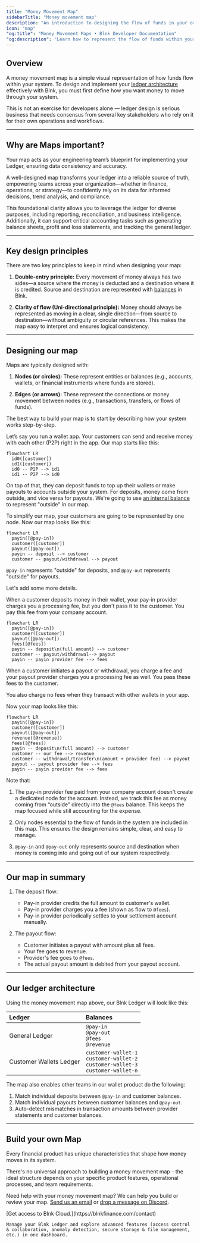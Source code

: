 ```yaml
---
title: "Money Movement Map"
sidebarTitle: "Money movement map"
description: "An introduction to designing the flow of funds in your organization."
icon: "map"
"og:title": "Money Movement Maps • Blnk Developer Documentation"
"og:description": "Learn how to represent the flow of funds within your fintech application."
---
```


## Overview

A money movement map is a simple visual representation of how funds flow within your system. To design and implement your [ledger architecture](/ledgers/architecture) effectively with Blnk, you must first define how you want money to move through your system.

<Warning>
  This is not an exercise for developers alone — ledger design is serious business that needs consensus from several key stakeholders who rely on it for their own operations and workflows.
</Warning>

---

## Why are Maps important?

Your map acts as your engineering team’s blueprint for implementing your Ledger, ensuring data consistency and accuracy. 

A well-designed map transforms your ledger into a reliable source of truth, empowering teams across your organization—whether in finance, operations, or strategy—to confidently rely on its data for informed decisions, trend analysis, and compliance.

This foundational clarity allows you to leverage the ledger for diverse purposes, including reporting, reconciliation, and business intelligence. Additionally, it can support critical accounting tasks such as generating balance sheets, profit and loss statements, and tracking the general ledger.

---

## Key design principles

There are two key principles to keep in mind when designing your map:

1. **Double-entry principle:** Every movement of money always has two sides—a source where the money is deducted and a destination where it is credited. Source and destination are represented with [balances](/balances/introduction) in Blnk.

2. **Clarity of flow (Uni-directional principle):** Money should always be represented as moving in a clear, single direction—from source to destination—without ambiguity or circular references. This makes the map easy to interpret and ensures logical consistency.

---

## Designing our map

Maps are typically designed with:

1. **Nodes (or circles):**  These represent entities or balances (e.g., accounts, wallets, or financial instruments where funds are stored).

2. **Edges (or arrows):** These represent the connections or money movement between nodes (e.g., transactions, transfers, or flows of funds).

<Tip>
  The best way to build your map is to start by describing how your system works step-by-step.
</Tip>

Let’s say you run a wallet app. Your customers can send and receive money with each other (P2P) right in the app. Our map starts like this:

```mermaid
flowchart LR
  id0([customer])
  id1([customer])
  id0 -- P2P --> id1
  id1 -- P2P --> id0
```

On top of that, they can deposit funds to top up their wallets or make payouts to accounts outside your system. For deposits, money come from outside, and vice versa for payouts. We're going to use [an internal balance](/balances/internal-balances) to represent "outside" in our map.

To simplify our map, your customers are going to be represented by one node. Now our map looks like this:

```mermaid
flowchart LR
  payin([@pay-in])
  customer([customer])
  payout([@pay-out])
  payin -- deposit --> customer
  customer -- payout/withdrawal --> payout
```

`@pay-in` represents "outside" for deposits, and `@pay-out` represents "outside" for payouts.

Let's add some more details. 

When a customer deposits money in their wallet, your pay-in provider charges you a processing fee, but you don't pass it to the customer. You pay this fee from your company account.

```mermaid
flowchart LR
  payin([@pay-in])
  customer([customer])
  payout([@pay-out])
  fees([@fees])
  payin -- deposit\n(full amount) --> customer
  customer -- payout/withdrawal--> payout
  payin -- payin provider fee --> fees
```

When a customer initiates a payout or withdrawal, you charge a fee and your payout provider charges you a processing fee as well. You pass these fees to the customer.

You also charge no fees when they transact with other wallets in your app.

Now your map looks like this:

```mermaid
flowchart LR
  payin([@pay-in])
  customer([customer])
  payout([@pay-out])
  revenue([@revenue])
  fees([@fees])
  payin -- deposit\n(full amount) --> customer
  customer -- our fee --> revenue
  customer -- withdrawal/transfer\n(amount + provider fee) --> payout
  payout -- payout provider fee --> fees
  payin -- payin provider fee --> fees
```

Note that:

1. The pay-in provider fee paid from your company account doesn't create a dedicated node for the account. Instead, we track this fee as money coming from “outside” directly into the `@fees` balance. This keeps the map focused while still accounting for the expense.

2. Only nodes essential to the flow of funds in the system are included in this map. This ensures the design remains simple, clear, and easy to manage.

3. `@pay-in` and `@pay-out` only represents source and destination when money is coming into and going out of our system respectively. 

---

## Our map in summary

1. The deposit flow:
   - Pay-in provider credits the full amount to customer's wallet.
   - Pay-in provider charges you a fee (shown as flow to `@fees`).
   - Pay-in provider periodically settles to your settlement account manually.

2. The payout flow:
   - Customer initiates a payout with amount plus all fees.
   - Your fee goes to revenue.
   - Provider's fee goes to `@fees`.
   - The actual payout amount is debited from your payout account.

---

## Our ledger architecture

Using the money movement map above, our Blnk Ledger will look like this:

| Ledger | Balances |
| :--- | :--- |
|General Ledger | `@pay-in` <br/> `@pay-out` <br/> `@fees` <br/> `@revenue` |
| Customer Wallets Ledger | `customer-wallet-1` <br/> `customer-wallet-2` <br/> `customer-wallet-3` <br/> `customer-wallet-n` |

The map also enables other teams in our wallet product do the following:

1. Match individual deposits between `@pay-in` and customer balances.
2. Match individual payouts between customer balances and `@pay-out`.
3. Auto-detect mismatches in transaction amounts between provider statements and customer balances.

---

## Build your own Map

Every financial product has unique characteristics that shape how money moves in its system. 

There's no universal approach to building a money movement map - the ideal structure depends on your specific product features, operational processes, and team requirements.

Need help with your money movement map? We can help you build or review your map. [Send us an email](mailto:support@blnkfinance.com) or [drop a message on Discord](https://discord.gg/7WNv94zPpx).

<Tip>
    [Get access to Blnk Cloud.](https://blnkfinance.com/contact)

    Manage your Blnk Ledger and explore advanced features (access control & collaboration, anomaly detection, secure storage & file management, etc.) in one dashboard.
</Tip>